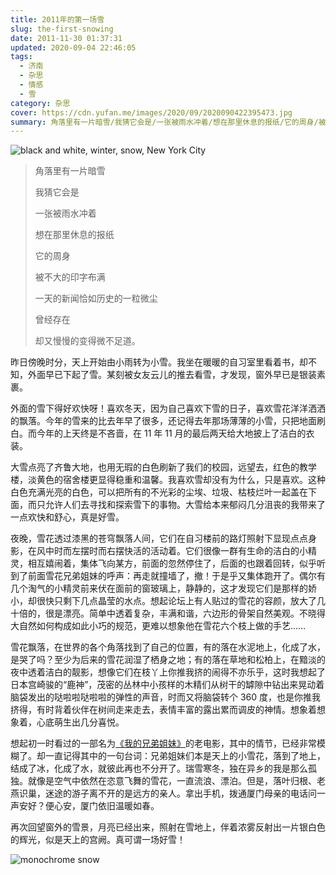 ```yaml
---
title: 2011年的第一场雪
slug: the-first-snowing
date: 2011-11-30 01:37:31
updated: 2020-09-04 22:46:05
tags:
  - 济南
  - 杂思
  - 情感
  - 雪
category: 杂思
cover: https://cdn.yufan.me/images/2020/09/2020090422395473.jpg
summary: 角落里有一片暗雪/我猜它会是/一张被雨水冲着/想在那里休息的报纸/它的周身/被不大的印字布满/一天的新闻恰如历史的一粒微尘/曾经存在/却又慢慢的变得微不足道。
---
```


![black and white, winter, snow, New York City](https://cdn.yufan.me/images/2020/09/2020090422361856.jpg)

<MusicPlayer netease={31446197} />

> 角落里有一片暗雪
>
> 我猜它会是
>
> 一张被雨水冲着
>
> 想在那里休息的报纸
>
> 它的周身
>
> 被不大的印字布满
>
> 一天的新闻恰如历史的一粒微尘
>
> 曾经存在
>
> 却又慢慢的变得微不足道。

昨日傍晚时分，天上开始由小雨转为小雪。我坐在暖暖的自习室里看着书，却不知，外面早已下起了雪。某刻被女友云儿的推去看雪，才发现，窗外早已是银装素裹。

外面的雪下得好欢快呀！喜欢冬天，因为自己喜欢下雪的日子，喜欢雪花洋洋洒洒的飘落。今年的雪来的比去年早了很多，还记得去年那场薄薄的小雪，只把地面刷白。而今年的上天终是不吝啬，在 11 年 11 月的最后两天给大地披上了洁白的衣装。

大雪点亮了齐鲁大地，也用无瑕的白色刷新了我们的校园，远望去，红色的教学楼，淡黄色的宿舍楼更显得稳重和温馨。我喜欢雪却没有为什么，只是喜欢。这种白色充满光亮的白色，可以把所有的不光彩的尘埃、垃圾、枯枝烂叶一起盖在下面，而只允许人们去寻找和探索雪下的事物。大雪给本来郁闷几分沮丧的我带来了一点欢快和舒心，真是好雪。

夜晚，雪花透过漆黑的苍穹飘落人间，它们在自习楼前的路灯照射下显现点点身影，在风中时而左摆时而右摆快活的活动着。它们很像一群有生命的洁白的小精灵，相互嬉闹着，集体飞向某方，前面的忽然停住了，后面的也跟着回转，似乎听到了前面雪花兄弟姐妹的呼声：再走就撞墙了，撤！于是乎又集体跑开了。偶尔有几个淘气的小精灵前来伏在面前的窗玻璃上，静静的，这才发现它们是那样的娇小，却很快只剩下几点晶莹的水点。想起论坛上有人贴过的雪花的容颜，放大了几十倍的，很是漂亮。简单中透着复杂，丰满和谐，六边形的骨架自然美观。不晓得大自然如何构成如此小巧的规范，更难以想象他在雪花六个枝上做的手艺……

雪花飘落，在世界的各个角落找到了自己的位置，有的落在水泥地上，化成了水，是哭了吗？至少为后来的雪花润湿了栖身之地；有的落在草地和松柏上，在黯淡的夜中透着洁白的靓影，想像它们在枝丫上你推我挤的闹得不亦乐乎，这时我想起了日本宫崎骏的“鹿神”，茂密的丛林中小孩样的木精们从树干的罅隙中钻出来晃动着脑袋发出的哒啦啦哒啦啦的弹性的声音，时而又将脑袋转个 360 度，也是你推我挤得，有时背着伙伴在树间走来走去，表情丰富的露出累而调皮的神情。想象着想象着，心底萌生出几分喜悦。

想起初一时看过的一部名为[《我的兄弟姐妹》](https://movie.douban.com/subject/1316513/)的老电影，其中的情节，已经非常模糊了。却一直记得其中的一句台词：兄弟姐妹们本是天上的小雪花，落到了地上，结成了冰，化成了水，就彼此再也不分开了。瑞雪寒冬，独在异乡的我是那么孤独。就像是空气中依然在恣意飞舞的雪花，一直流浪、漂泊。但是，落叶归根、老燕识巢，迷途的游子离不开的是远方的亲人。拿出手机，拨通厦门母亲的电话问一声安好？便心安，厦门依旧温暖如春。

再次回望窗外的雪景，月亮已经出来，照射在雪地上，伴着浓雾反射出一片银白色的辉光，似是天上的宫阙。真可谓一场好雪！

![monochrome snow](https://cdn.yufan.me/images/2020/09/2020090422454021.jpg)
